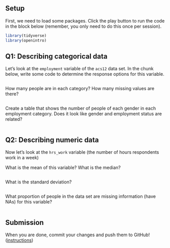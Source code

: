 ## Setup

First, we need to load some packages. Click the play button to run the code in the block below (remember, you only need to do this once per session).

```r
library(tidyverse)
library(openintro)
```

## Q1: Describing categorical data

Let's look at the `employment` variable of the `acs12` data set. In the chunk below, write some code to determine the response options for this variable.

```r

```

How many people are in each category? How many missing values are there?

```r

```

Create a table that shows the number of people of each gender in each employment category. Does it look like gender and employment status are related?

```r

```

## Q2: Describing numeric data

Now let's look at the `hrs_work` variable (the number of hours respondents work in a week)

What is the mean of this variable? What is the median?

```r

```

What is the standard deviation?

```r

```

What proportion of people in the data set are missing information (have NAs) for this variable?

```r

```

## Submission

When you are done, commit your changes and push them to GitHub! ([instructions](https://soc333-sum23.github.io/computing-clonerepo.html))

